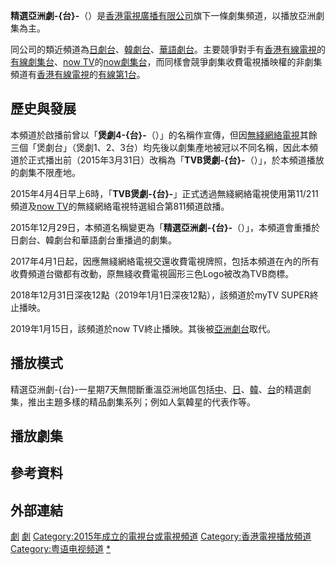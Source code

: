 {{merge from|亞洲劇台|discuss=Talk:精選亞洲劇台#请求与亞洲劇台合并|time=2020-04-12T14:40:54+00:00}}
{{UTC+8}}
{{TV channel}}
{{頻道資訊
| 頻道名稱         = 精選亞洲劇-{台}-<br/>{{lang|en|Asian Select}}
| 頻道圖片檔案     =File:TVB_Asian_Select_2017_logo.png
| 頻道圖片尺寸     = 
| 頻道圖片名稱     = TVB精選亞洲劇-{台}-標誌
| 所屬國家         = 
| 所屬國家或地區   = {{HK}}
| 總部所在         = {{HK}}[[將軍澳|將軍澳]]
| 播放地區         = [[香港|香港]]
| 成立日期         = 
| 試播日期         = 
| 開播日期         = 2015年4月4日
| 停播日期         = 2018年12月31日（[[myTV_SUPER|myTV SUPER]]）<br>2019年1月15日（[[now_TV|now TV]]）
| 頻道語言         = 粵語
| 頻道呼號         = 
| 頻道類別         = 電視劇
| 視頻格式         = 標清：[[576i|576i]] [[縱橫比_(圖像)|4:3]]<br />高清：[[1080i|1080i]] [[縱橫比_(圖像)|16:9]]
| 收視率           = 
| 收視率調查時間   = 
| 收視率資料來源   = 
| 頻道口號         = 
| 擁有者           = [[電視廣播有限公司|電視廣播有限公司]]
| 持股者           = 
| 前頻道名稱       = 煲劇4-{台}-<br/>{{lang|en|TVB}}煲劇-{台}-
| 集團同類頻道     = [[日劇台|日劇台]]、[[韓劇台|韓劇台]]、[[華語劇台|華語劇台]]
| 重播服務頻道     = 
| 頻道官方網站     = https://programme.tvb.com/asianselect
| 備註             = 
}}
'''精選亞洲劇-{台}-'''（{{lang-en|'''Asian Select'''}}）是[[香港|香港]][[電視廣播有限公司|電視廣播有限公司]]旗下一條劇集頻道，以播放亞洲劇集為主。

同公司的類近頻道為[[日劇台|日劇台]]、[[韓劇台|韓劇台]]、[[華語劇台|華語劇台]]。主要競爭對手有[[香港有線電視|香港有線電視]]的[[有線劇集台|有線劇集台]]、[[now_TV|now TV]]的[[now劇集台|now劇集台]]，而同樣會競爭劇集收費電視播映權的非劇集頻道有[[香港有線電視|香港有線電視]]的[[有線第1台|有線第1台]]。

== 歷史與發展 ==
本頻道於啟播前曾以「'''煲劇4-{台}-'''（{{lang|en|'''Drama 4'''}}）」的名稱作宣傳，但因[[無綫網絡電視|無綫網絡電視]]其餘三個「煲劇台」（煲劇1、2、3台）均先後以劇集產地被冠以不同名稱，因此本頻道於正式播出前（2015年3月31日）改稱為「'''TVB煲劇-{台}-'''（{{lang|en|'''TVB Drama Select'''}}）」，於本頻道播放的劇集不限產地。

2015年4月4日早上6時，「'''TVB煲劇-{台}-'''」正式透過無綫網絡電視使用第11/211頻道及[[now_TV|now TV]]的無綫網絡電視特選組合第811頻道啟播。

2015年12月29日，本頻道名稱變更為「'''精選亞洲劇-{台}-'''（{{lang|en|'''Asian Select'''}}）」，本頻道會重播於日劇台、韓劇台和華語劇台重播過的劇集。

2017年4月1日起，因應無綫網絡電視交還收費電視牌照，包括本頻道在內的所有收費頻道台徽都有改動，原無綫收費電視圓形三色Logo被改為TVB商標。

2018年12月31日深夜12點（2019年1月1日深夜12點），該頻道於myTV SUPER終止播映。

2019年1月15日，該頻道於now TV終止播映。其後被[[亞洲劇台|亞洲劇台]]取代。

== 播放模式 ==
精選亞洲劇-{台}-一星期7天無間斷重溫亞洲地區包括[[中國|中]]、[[日本|日]]、[[韓國|韓]]、[[台灣|台]]的精選劇集，推出主題多樣的精品劇集系列；例如人氣韓星的代表作等。

== 播放劇集 ==
{{main|精選亞洲劇台電視劇集列表}}

== 參考資料 ==
<references/>

== 外部連結 ==

{{電視廣播有限公司頻道}}{{電視廣播有限公司節目列表索引}}{{電視廣播有限公司劇集列表索引}}

[[Category:電視廣播有限公司電視頻道|劇]]
[[Category:電視廣播有限公司電視劇電視頻道|劇]]
[[Category:2015年成立的電視台或電視頻道|Category:2015年成立的電視台或電視頻道]]
[[Category:香港電視播放頻道|Category:香港電視播放頻道]]
[[Category:粤语电视频道|Category:粤语电视频道]]
[[Category:香港已停播的電視頻道|*]]